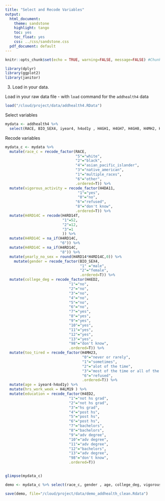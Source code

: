 ```yaml
---
title: "Select and Recode Variables"
output:
  html_document:
    theme: sandstone
    highlight: tango
    toc: yes
    toc_float: yes
    css: ../css/sandstone.css
  pdf_document: default
---
```



```r
knitr::opts_chunk$set(echo = TRUE, warning=FALSE, message=FALSE) #Chunk default settings 
```


```r
library(dplyr)
library(ggplot2)
library(janitor)
```

3.  Load in your data.

Load in your raw data file - with `load` command for the `addhealth4` data
```r
load("/cloud/project/data/addhealth4.RData")
```

Select variables
```r
mydata <- addhealth4 %>% 
  select(RACE, BIO_SEX4, iyear4, h4od1y , H4GH1, H4GH7, H4GH8, H4MH2, H4MH7, H4MH9, H4MH22, H4MH23, H4MH24, H4MH25, H4DA11, H4ED2, H4KK15B, H4RD14, H4RD14T, H4LM19)
```

Recode variables
```r
mydata_c <- mydata %>% 
  mutate(race_c = recode_factor(RACE,
                                "5"="white",
                                "2"="black",
                                "4"="asian_pacific_islander",
                                "3"="native_american",
                                "1"="multiple_races",
                                "6"="other",
                                .ordered=T)) %>% 
  mutate(vigorous_activity = recode_factor(H4DA11,
                                 "1"="yes",
                                 "0"="no",
                                "6"="refused",
                                "8"="don't know",
                                .ordered=T)) %>% 
  mutate(H4RD14C = recode(H4RD14T,
                          "1"=52,
                          "2"=12,
                          "3"=1
                          )) %>% 
  mutate(H4RD14C = na_if(H4RD14C,
                         "6")) %>% 
  mutate(H4RD14C = na_if(H4RD14C,
                         "8")) %>% 
  mutate(yearly_no_sex = round(H4RD14*H4RD14C,0)) %>% 
    mutate(gender = recode_factor(BIO_SEX4,
                                  "1" ="male",
                                  "2"="female",
                                  .ordered=T)) %>%  
  mutate(college_deg = recode_factor(H4ED2,
                             "1"="no",
                             "2"="no",
                             "3"="no",
                             "4"="no",
                             "5"="no",
                             "6"="no",
                             "7"="yes",
                             "8"="yes",
                             "9"="yes",
                             "10"="yes",
                             "11"="yes",
                             "12"="yes",
                             "13"="yes",
                             "98"="don't know",
                             .ordered=T)) %>% 
  mutate(too_tired = recode_factor(H4MH23, 
                                   "0"="never or rarely",
                                   "1"="sometimes",
                                   "2"="alot of the time",
                                   "3"="most of the time or all of the time",
                                   "6"="refused",
                                   .ordered=T)) %>% 
  mutate(age = iyear4-h4od1y) %>% 
  mutate(hrs_work_week = H4LM19 ) %>% 
  mutate(education = recode_factor(H4ED2,
                             "1"="not hs grad",
                             "2"="not hs grad",
                             "3"="hs grad",
                             "4"="post hs",
                             "5"="post hs",
                             "6"="post hs",
                             "7"="bachelors",
                             "8"="bachelors",
                             "9"="adv degree",
                             "10"="adv degree",
                             "11"="adv degree",
                             "12"="bachelors",
                             "13"="adv degree",
                             "98"="don't know",
                             .ordered=T))
                              
```
    


```r
glimpse(mydata_c)
```

```r
demo <- mydata_c %>% select(race_c, gender , age, college_deg, vigorous_activity, too_tired, hrs_work_week, education  )
```

```r
save(demo, file="/cloud/project/data/demo_addhealth_clean.Rdata")
```

